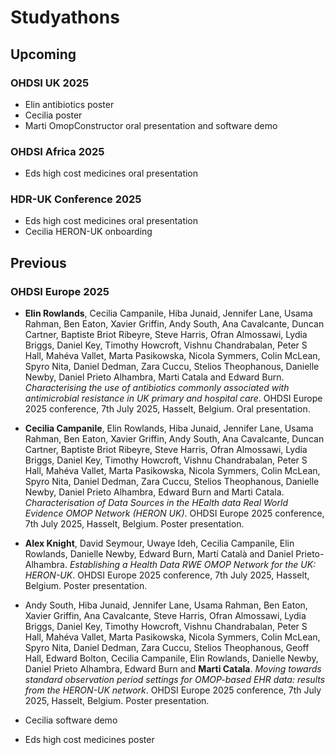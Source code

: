 
# Studyathons

## Upcoming 

### OHDSI UK 2025

- Elin antibiotics poster
- Cecilia poster
- Marti OmopConstructor oral presentation and software demo

### OHDSI Africa 2025

- Eds high cost medicines oral presentation

### HDR-UK Conference 2025

- Eds high cost medicines oral presentation
- Cecilia HERON-UK onboarding

## Previous

### OHDSI Europe 2025

- **Elin Rowlands**, Cecilia Campanile, Hiba Junaid, Jennifer Lane, Usama Rahman, Ben Eaton, Xavier Griffin, Andy South, Ana Cavalcante, Duncan Cartner, Baptiste Briot Ribeyre, Steve Harris, Ofran Almossawi, Lydia Briggs, Daniel Key, Timothy Howcroft, Vishnu Chandrabalan, Peter S Hall, Mahéva Vallet, Marta Pasikowska, Nicola Symmers, Colin McLean, Spyro Nita, Daniel Dedman, Zara Cuccu, Stelios Theophanous, Danielle Newby, Daniel Prieto Alhambra, Marti Catala and Edward Burn. *Characterising the use of antibiotics commonly associated with antimicrobial resistance in UK primary and hospital care*. OHDSI Europe 2025 conference, 7th July 2025, Hasselt, Belgium. Oral presentation.

- **Cecilia Campanile**, Elin Rowlands, Hiba Junaid, Jennifer Lane, Usama Rahman, Ben Eaton, Xavier Griffin, Andy South, Ana Cavalcante, Duncan Cartner, Baptiste Briot Ribeyre, Steve Harris, Ofran Almossawi, Lydia Briggs, Daniel Key, Timothy Howcroft, Vishnu Chandrabalan, Peter S Hall, Mahéva Vallet, Marta Pasikowska, Nicola Symmers, Colin McLean, Spyro Nita, Daniel Dedman, Zara Cuccu, Stelios Theophanous, Danielle Newby, Daniel Prieto Alhambra,  Edward Burn and Marti Catala. *Characterisation of Data Sources in the HEalth data Real World Evidence OMOP Network (HERON UK)*. OHDSI Europe 2025 conference, 7th July 2025, Hasselt, Belgium. Poster presentation.

- **Alex Knight**, David Seymour, Uwaye Ideh, Cecilia Campanile, Elin Rowlands, Danielle Newby, Edward Burn, Martí Català and Daniel Prieto-Alhambra. *Establishing a Health Data RWE OMOP Network for the UK: HERON-UK*. OHDSI Europe 2025 conference, 7th July 2025, Hasselt, Belgium. Poster presentation.

- Andy South, Hiba Junaid, Jennifer Lane, Usama Rahman, Ben Eaton, Xavier Griffin, Ana Cavalcante, Steve Harris, Ofran Almossawi, Lydia Briggs, Daniel Key, Timothy Howcroft, Vishnu Chandrabalan, Peter S Hall, Mahéva Vallet, Marta Pasikowska, Nicola Symmers, Colin McLean, Spyro Nita, Daniel Dedman, Zara Cuccu, Stelios Theophanous,  Geoff Hall, Edward Bolton, Cecilia Campanile, Elin Rowlands, Danielle Newby, Daniel Prieto Alhambra, Edward Burn and **Marti Catala**. *Moving towards standard observation period settings for OMOP-based EHR data: results from the HERON-UK network*. OHDSI Europe 2025 conference, 7th July 2025, Hasselt, Belgium. Poster presentation.

- Cecilia software demo
- Eds high cost medicines poster
